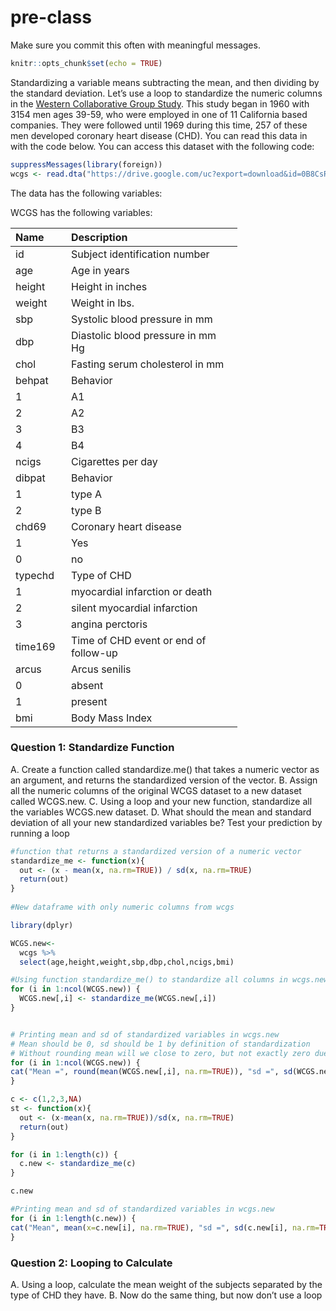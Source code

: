 # pre-class


Make sure you commit this often with meaningful messages. 



```r
knitr::opts_chunk$set(echo = TRUE) 
```








Standardizing a variable means subtracting the mean, and then dividing by the standard deviation. Let’s use a loop to standardize the numeric columns in the [Western Collaborative Group Study](https://clinicaltrials.gov/ct2/show/NCT00005174). This study began in 1960 with 3154 men ages 39-59, who were employed in one of 11 California based companies. They were followed until 1969 during this time, 257 of these men developed coronary heart disease (CHD). You can read this data in with the code below. You can access this dataset with the following code: 

```R

suppressMessages(library(foreign))
wcgs <- read.dta("https://drive.google.com/uc?export=download&id=0B8CsRLdwqzbzYWxfN3ExQllBQkU")
```

The data has the following variables:



WCGS has the following variables:

-----------------------------------------------------------
Name    Description
------- -------------------------------------------
id      Subject identification number

age     Age in years

height  Height in inches

weight  Weight in lbs.

sbp     Systolic blood pressure in mm 

dbp     Diastolic blood pressure in mm Hg

chol    Fasting serum cholesterol in mm 

behpat  Behavior

  1       A1

  2       A2

  3       B3

  4       B4

ncigs   Cigarettes per day

dibpat  Behavior

1       type A

2       type B

chd69   Coronary heart disease

1       Yes

0       no

typechd Type of CHD

1       myocardial infarction or death

2       silent myocardial infarction

3       angina perctoris

time169 Time of CHD event or end of follow-up

arcus   Arcus senilis

0       absent

1       present

bmi     Body Mass Index
-----------------------------------------------------------




### Question 1: Standardize Function

A. Create a function called standardize.me() that takes a numeric vector as an argument, and returns the standardized version of the vector. 
B. Assign all the numeric columns of the original WCGS dataset to a new dataset called WCGS.new.
C. Using a loop and your new function, standardize all the variables WCGS.new dataset.
D. What should the mean and standard deviation of all your new standardized variables be? Test your prediction by running a loop
```r
#function that returns a standardized version of a numeric vector
standardize_me <- function(x){
  out <- (x - mean(x, na.rm=TRUE)) / sd(x, na.rm=TRUE)
  return(out)
}
  
#New dataframe with only numeric columns from wcgs

library(dplyr)

WCGS.new<-
  wcgs %>% 
  select(age,height,weight,sbp,dbp,chol,ncigs,bmi)

#Using function standardize_me() to standardize all columns in wcgs.new
for (i in 1:ncol(WCGS.new)) {
  WCGS.new[,i] <- standardize_me(WCGS.new[,i])
}


# Printing mean and sd of standardized variables in wcgs.new
# Mean should be 0, sd should be 1 by definition of standardization
# Without rounding mean will we close to zero, but not exactly zero due to a rounding mistake
for (i in 1:ncol(WCGS.new)) {
cat("Mean =", round(mean(WCGS.new[,i], na.rm=TRUE)), "sd =", sd(WCGS.new[,i], na.rm=TRUE), "\n")
}


```

```r
c <- c(1,2,3,NA)
st <- function(x){
  out <- (x-mean(x, na.rm=TRUE))/sd(x, na.rm=TRUE)
  return(out)
}

for (i in 1:length(c)) {
  c.new <- standardize_me(c)
}

c.new

#Printing mean and sd of standardized variables in wcgs.new
for (i in 1:length(c.new)) {
cat("Mean", mean(x=c.new[i], na.rm=TRUE), "sd =", sd(c.new[i], na.rm=TRUE), "\n")
}


```

### Question 2: Looping to Calculate

A. Using a loop, calculate the mean weight of the subjects separated by the type of CHD they have.
B. Now do the same thing, but now don’t use a loop

